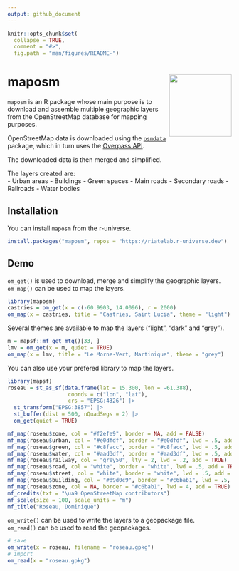 ```yaml
---
output: github_document
---
```


```r
knitr::opts_chunk$set(
  collapse = TRUE,
  comment = "#>",
  fig.path = "man/figures/README-")

```

# maposm <img src="man/figures/logo.png" align="right" width="140"/>

`maposm` is an R package whose main purpose is to download and assemble multiple 
geographic layers from the OpenStreetMap database for mapping purposes.

OpenStreetMap data is downloaded using the [`osmdata`](https://docs.ropensci.org/osmdata/) package,
which in turn uses the [Overpass API](https://wiki.openstreetmap.org/wiki/Overpass_API). 

The downloaded data is then merged and simplified.

 The layers created are:  
- Urban areas
- Buildings
- Green spaces
- Main roads 
- Secondary roads 
- Railroads 
- Water bodies




## Installation
You can install `maposm` from the r-universe.

```r
install.packages("maposm", repos = "https://riatelab.r-universe.dev")
```

## Demo

`om_get()` is used to download, merge and simplify the geographic layers.       
`om_map()` can be used to map the layers. 

```r
library(maposm)
castries = om_get(x = c(-60.9903, 14.0096), r = 2000)
om_map(x = castries, title = "Castries, Saint Lucia", theme = "light")
```

Several themes are available to map the layers ("light", "dark" and "grey").

```r
m = mapsf::mf_get_mtq()[33, ]
lmv = om_get(x = m, quiet = TRUE)
om_map(x = lmv, title = "Le Morne-Vert, Martinique", theme = "grey")
```

You can also use your prefered  library to map the layers.   
```r
library(mapsf)
roseau = st_as_sf(data.frame(lat = 15.300, lon = -61.388), 
                   coords = c("lon", "lat"), 
                   crs = "EPSG:4326") |>
  st_transform("EPSG:3857") |>
  st_buffer(dist = 500, nQuadSegs = 2) |> 
  om_get(quiet = TRUE)

mf_map(roseau$zone, col = "#f2efe9", border = NA, add = FALSE)
mf_map(roseau$urban, col = "#e0dfdf", border = "#e0dfdf", lwd = .5, add = TRUE)
mf_map(roseau$green, col = "#c8facc", border = "#c8facc", lwd = .5, add = TRUE)
mf_map(roseau$water, col = "#aad3df", border = "#aad3df", lwd = .5, add = TRUE)
mf_map(roseau$railway, col = "grey50", lty = 2, lwd = .2, add = TRUE)
mf_map(roseau$road, col = "white", border = "white", lwd = .5, add = TRUE)
mf_map(roseau$street, col = "white", border = "white", lwd = .5, add = TRUE)
mf_map(roseau$building, col = "#d9d0c9", border = "#c6bab1", lwd = .5, add = TRUE)
mf_map(roseau$zone, col = NA, border = "#c6bab1", lwd = 4, add = TRUE)
mf_credits(txt = "\ua9 OpenStreetMap contributors")
mf_scale(size = 100, scale_units = "m")
mf_title("Roseau, Dominique")

```


`om_write()` can be used to write the layers to a geopackage file.     
`om_read()` can be used to read the geopackages. 

```r
# save
om_write(x = roseau, filename = "roseau.gpkg")
# import
om_read(x = "roseau.gpkg")
```


